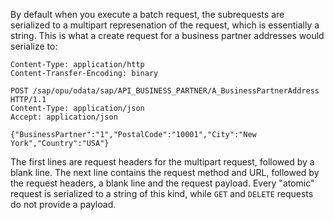 By default when you execute a batch request, the subrequests are serialized to a multipart represenation of the request, which is essentially a string.
This is what a create request for a business partner addresses would serialize to:
```
Content-Type: application/http
Content-Transfer-Encoding: binary

POST /sap/opu/odata/sap/API_BUSINESS_PARTNER/A_BusinessPartnerAddress HTTP/1.1
Content-Type: application/json
Accept: application/json

{"BusinessPartner":"1","PostalCode":"10001","City":"New York","Country":"USA"}

```
The first lines are request headers for the multipart request, followed by a blank line.
The next line contains the request method and URL, followed by the request headers, a blank line and the request payload.
Every "atomic" request is serialized to a string of this kind, while `GET` and `DELETE` requests do not provide a payload.
